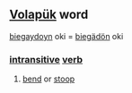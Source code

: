 == [[Volapük]] word ==
[[biegaydoyn]] oki = [[biegädön]] oki  
=== [[intransitive]] [[verb]] ===
# [[bend]] or [[stoop]]